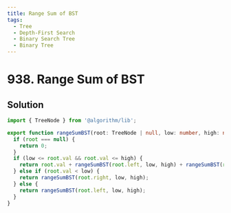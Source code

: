 ```yaml
---
title: Range Sum of BST
tags:
  - Tree
  - Depth-First Search
  - Binary Search Tree
  - Binary Tree
---
```


# 938. Range Sum of BST

<Badges>
  <LevelBadge level="easy" />
  <TopicBadge name="Tree" slug="tree" />
  <TopicBadge name="Depth-First Search" slug="depth-first-search" />
  <TopicBadge name="Binary Search Tree" slug="binary-search-tree" />
  <TopicBadge name="Binary Tree" slug="binary-tree" />
</Badges>

## Solution

```typescript filename="solution.ts" copy
import { TreeNode } from '@algorithm/lib';

export function rangeSumBST(root: TreeNode | null, low: number, high: number): number {
  if (root === null) {
    return 0;
  }
  if (low <= root.val && root.val <= high) {
    return root.val + rangeSumBST(root.left, low, high) + rangeSumBST(root.right, low, high);
  } else if (root.val < low) {
    return rangeSumBST(root.right, low, high);
  } else {
    return rangeSumBST(root.left, low, high);
  }
}
```

<ProblemLink
  codingSite="leetcode"
  href="https://leetcode.com/problems/range-sum-of-bst/"
  title="Range Sum of BST"
/>
